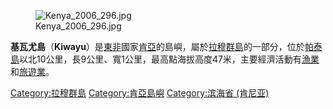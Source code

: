 [[Image:Kenya_2006_296.jpg|thumb]]

'''基瓦尤島'''（'''Kiwayu'''）是[[東非|東非]]國家[[肯亞|肯亞]]的島嶼，屬於[[拉穆群島|拉穆群島]]的一部分，位於[[帕泰島|帕泰島]]以北10公里，長9公里、寬1公里，最高點海拔高度47米，主要經濟活動有[[漁業|漁業]]和[[旅遊業|旅遊業]]。

{{coord|2|00|20.81|S|41|16|33.95|E|region:KE_type:isle|display=title}}

{{Kenya-stub}}
{{DEFAULTSORT:Kiwayu}}
[[Category:拉穆群島|Category:拉穆群島]]
[[Category:肯亞島嶼|Category:肯亞島嶼]]
[[Category:滨海省_(肯尼亚)|Category:滨海省 (肯尼亚)]]